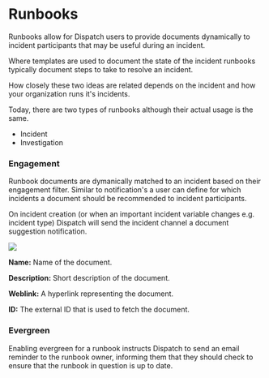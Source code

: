 # Runbooks

Runbooks allow for Dispatch users to provide documents dynamically to incident participants that may be useful during an incident.

Where templates are used to document the state of the incident runbooks typically document steps to take to resolve an incident.

How closely these two ideas are related depends on the incident and how your organization runs it's incidents.

Today, there are two types of runbooks although their actual usage is the same.

- Incident
- Investigation

### Engagement

Runbook documents are dymanically matched to an incident based on their engagement filter. Similar to notification's a user can define for which incidents a document should be recommended to incident participants.

On incident creation (or when an important incident variable changes e.g. incident type) Dispatch will send the incident channel a document suggestion notification.

![](/img/admin-ui-create-edit-runbook.png)

**Name:** Name of the document.

**Description:** Short description of the document.

**Weblink:** A hyperlink representing the document.

**ID:** The external ID that is used to fetch the document.

### Evergreen

Enabling evergreen for a runbook instructs Dispatch to send an email reminder to the runbook owner, informing them that they should check to ensure that the runbook in question is up to date.
